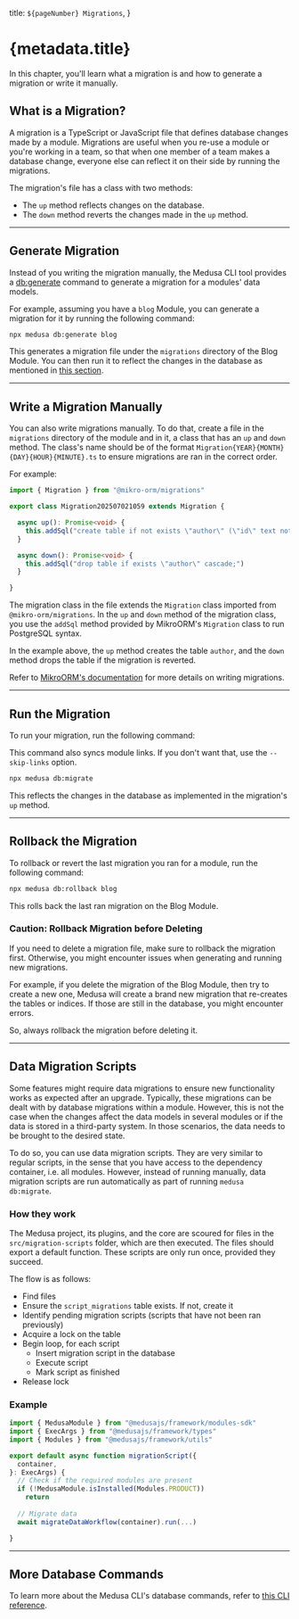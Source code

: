   title: `${pageNumber} Migrations`,
}

# {metadata.title}

In this chapter, you'll learn what a migration is and how to generate a migration or write it manually.

## What is a Migration?

A migration is a TypeScript or JavaScript file that defines database changes made by a module. Migrations are useful when you re-use a module or you're working in a team, so that when one member of a team makes a database change, everyone else can reflect it on their side by running the migrations.

The migration's file has a class with two methods:

- The `up` method reflects changes on the database.
- The `down` method reverts the changes made in the `up` method.

---

## Generate Migration

Instead of you writing the migration manually, the Medusa CLI tool provides a [db:generate](!resources!/medusa-cli/commands/db#dbgenerate) command to generate a migration for a modules' data models.

For example, assuming you have a `blog` Module, you can generate a migration for it by running the following command:

```bash
npx medusa db:generate blog
```

This generates a migration file under the `migrations` directory of the Blog Module. You can then run it to reflect the changes in the database as mentioned in [this section](#run-the-migration).

---

## Write a Migration Manually

You can also write migrations manually. To do that, create a file in the `migrations` directory of the module and in it, a class that has an `up` and `down` method. The class's name should be of the format `Migration{YEAR}{MONTH}{DAY}{HOUR}{MINUTE}.ts` to ensure migrations are ran in the correct order.

For example:

```ts title="src/modules/blog/migrations/Migration202507021059.ts"
import { Migration } from "@mikro-orm/migrations"

export class Migration202507021059 extends Migration {

  async up(): Promise<void> {
    this.addSql("create table if not exists \"author\" (\"id\" text not null, \"name\" text not null, \"created_at\" timestamptz not null default now(), \"updated_at\" timestamptz not null default now(), \"deleted_at\" timestamptz null, constraint \"author_pkey\" primary key (\"id\"));")
  }

  async down(): Promise<void> {
    this.addSql("drop table if exists \"author\" cascade;")
  }

}
```

The migration class in the file extends the `Migration` class imported from `@mikro-orm/migrations`. In the `up` and `down` method of the migration class, you use the `addSql` method provided by MikroORM's `Migration` class to run PostgreSQL syntax.

In the example above, the `up` method creates the table `author`, and the `down` method drops the table if the migration is reverted.

<Note title="Tip">

Refer to [MikroORM's documentation](https://mikro-orm.io/docs/migrations#migration-class) for more details on writing migrations.

</Note>

---

## Run the Migration

To run your migration, run the following command:

<Note>

This command also syncs module links. If you don't want that, use the `--skip-links` option.

</Note>

```bash
npx medusa db:migrate
```

This reflects the changes in the database as implemented in the migration's `up` method.

---

## Rollback the Migration

To rollback or revert the last migration you ran for a module, run the following command:

```bash
npx medusa db:rollback blog
```

This rolls back the last ran migration on the Blog Module.

### Caution: Rollback Migration before Deleting

If you need to delete a migration file, make sure to rollback the migration first. Otherwise, you might encounter issues when generating and running new migrations.

For example, if you delete the migration of the Blog Module, then try to create a new one, Medusa will create a brand new migration that re-creates the tables or indices. If those are still in the database, you might encounter errors.

So, always rollback the migration before deleting it.

---

## Data Migration Scripts

Some features might require data migrations to ensure new functionality works as expected after an upgrade. Typically, these migrations can be dealt with by database migrations within a module. However, this is not the case when the changes affect the data models in several modules or if the data is stored in a third-party system. In those scenarios, the data needs to be brought to the desired state.

To do so, you can use data migration scripts. They are very similar to regular scripts, in the sense that you have access to the dependency container, i.e. all modules. However, instead of running manually, data migration scripts are run automatically as part of running `medusa db:migrate`.

### How they work

The Medusa project, its plugins, and the core are scoured for files in the `src/migration-scripts` folder, which are then executed. The files should export a default function. These scripts are only run once, provided they succeed.

The flow is as follows:

- Find files
- Ensure the `script_migrations` table exists. If not, create it
- Identify pending migration scripts (scripts that have not been ran previously)
- Acquire a lock on the table
- Begin loop, for each script
  - Insert migration script in the database
  - Execute script
  - Mark script as finished
- Release lock

### Example

```ts title="src/migration-scripts/example.tsx"
import { MedusaModule } from "@medusajs/framework/modules-sdk"
import { ExecArgs } from "@medusajs/framework/types"
import { Modules } from "@medusajs/framework/utils"

export default async function migrationScript({
  container,
}: ExecArgs) {
  // Check if the required modules are present
  if (!MedusaModule.isInstalled(Modules.PRODUCT))
    return
  
  // Migrate data
  await migrateDataWorkflow(container).run(...)

}
```

---

## More Database Commands

To learn more about the Medusa CLI's database commands, refer to [this CLI reference](!resources!/medusa-cli/commands/db).
